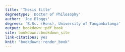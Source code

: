```yaml
---
title: 'Thesis title'
degreetype: 'Doctor of Philosophy'
author: 'Joe Bloggs'
degrees: 'B.Sc. (Hons), University of Tangambalanga'
output: bookdown::pdf_book
site: bookdown::bookdown_site
link-citations: yes
knit: "bookdown::render_book"
---
```


<!-- 
Edit these lines as appropriate.
The actual thesis content is in several Rmd files.

You'll need to edit the _bookdown.yml file to set the order in which you'd like them to appear. 

If you have specific LaTeX packages to add, put them in uqthesis.tex.

You will need to ensure you have installed the knitr and bookdown packages for R.

You will also need LaTeX installed on your computer.
-->
